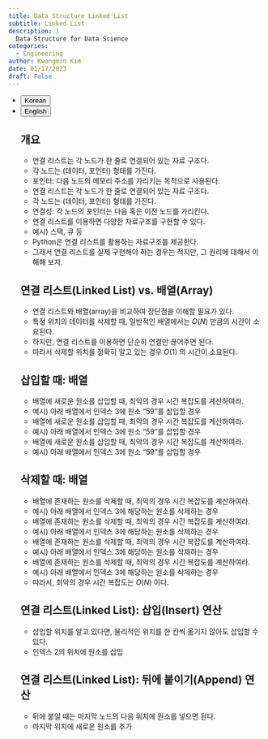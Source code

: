 ```yaml
---
title: Data Structure Linked List
subtitle: Linked List
description: |
  Data Structure for Data Science
categories:
  - Engineering
author: Kwangmin Kim
date: 01/17/2023
draft: False
---
```


<ul class="nav nav-pills" id="language-tab" role="tablist">
  <li class="nav-item" role="presentation">
    <button class="nav-link active" id="Korean-tab" data-bs-toggle="tab" data-bs-target="#Korean" type="button" role="tab" aria-controls="Korean" aria-selected="true">Korean</button>
  </li>
  <li class="nav-item" role="presentation">
    <button class="nav-link" id="English-tab" data-bs-toggle="tab" data-bs-target="#English" type="button" role="tab" aria-controls="knitr" aria-selected="false">English</button>
  </li>

<div class="tab-content" id="language-tabcontent">

<div class="tab-pane fade  show active" id="Korean" role="tabpanel" aria-labelledby="Korean-tab">


## 개요

- 연결 리스트는 각 노드가 한 줄로 연결되어 있는 자료 구조다.
- 각 노드는 (데이터, 포인터) 형태를 가진다.
- 포인터: 다음 노드의 메모리 주소를 가리키는 목적으로 사용된다.
- 연결 리스트는 각 노드가 한 줄로 연결되어 있는 자료 구조다.
- 각 노드는 (데이터, 포인터) 형태를 가진다.
- 연결성: 각 노드의 포인터는 다음 혹은 이전 노드를 가리킨다.    
- 연결 리스트를 이용하면 다양한 자료구조를 구현할 수 있다.
- 예시) 스택, 큐 등
- Python은 연결 리스트를 활용하는 자료구조를 제공한다.
- 그래서 연결 리스트를 실제 구현해야 하는 경우는 적지만, 그 원리에 대해서 이해해 보자.

## 연결 리스트(Linked List) vs. 배열(Array)

- 연결 리스트와 배열(array)을 비교하여 장단점을 이해할 필요가 있다.
- 특정 위치의 데이터를 삭제할 때, 일반적인 배열에서는 $O(N)$ 만큼의 시간이 소요된다.
- 하지만, 연결 리스트를 이용하면 단순히 연결만 끊어주면 된다.
- 따라서 삭제할 위치를 정확히 알고 있는 경우 $O(1)$ 의 시간이 소요된다.

## 삽입할 때: 배열

- 배열에 새로운 원소를 삽입할 때, 최악의 경우 시간 복잡도를 계산하여라.
- 예시) 아래 배열에서 인덱스 3에 원소 “59”를 삽입할 경우
- 배열에 새로운 원소를 삽입할 때, 최악의 경우 시간 복잡도를 계산하여라.
- 예시) 아래 배열에서 인덱스 3에 원소 “59”를 삽입할 경우
- 배열에 새로운 원소를 삽입할 때, 최악의 경우 시간 복잡도를 계산하여라.
- 예시) 아래 배열에서 인덱스 3에 원소 “59”를 삽입할 경우

## 삭제할 때: 배열

- 배열에 존재하는 원소를 삭제할 때, 최악의 경우 시간 복잡도를 계산하여라.
- 예시) 아래 배열에서 인덱스 3에 해당하는 원소를 삭제하는 경우
- 배열에 존재하는 원소를 삭제할 때, 최악의 경우 시간 복잡도를 계산하여라.
- 예시) 아래 배열에서 인덱스 3에 해당하는 원소를 삭제하는 경우
- 배열에 존재하는 원소를 삭제할 때, 최악의 경우 시간 복잡도를 계산하여라.
- 예시) 아래 배열에서 인덱스 3에 해당하는 원소를 삭제하는 경우
- 배열에 존재하는 원소를 삭제할 때, 최악의 경우 시간 복잡도를 계산하여라.
- 예시) 아래 배열에서 인덱스 3에 해당하는 원소를 삭제하는 경우
- 따라서, 최악의 경우 시간 복잡도는 $O(N)$ 이다.

## 연결 리스트(Linked List): 삽입(Insert) 연산

- 삽입할 위치를 알고 있다면, 물리적인 위치를 한 칸씩 옮기지 않아도 삽입할 수 있다.
- 인덱스 2의 위치에 원소를 삽입  

## 연결 리스트(Linked List): 뒤에 붙이기(Append) 연산

- 뒤에 붙일 때는 마지막 노드의 다음 위치에 원소를 넣으면 된다.    
- 마지막 위치에 새로운 원소를 추가

</div>

<div class="tab-pane fade" id="English" role="tabpanel" aria-labelledby="English-tab">


</div>

